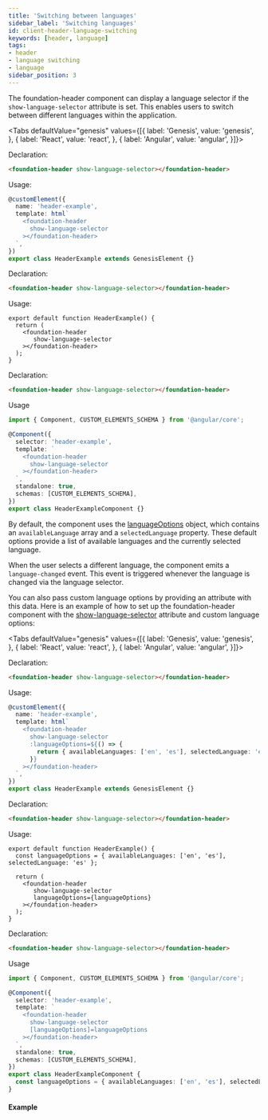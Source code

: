 ```yaml
---
title: 'Switching between languages'
sidebar_label: 'Switching languages'
id: client-header-language-switching
keywords: [header, language]
tags:
- header
- language switching
- language
sidebar_position: 3
---
```



The foundation-header component can display a language selector if the ```show-language-selector``` attribute is set. This enables users to switch between different languages within the application.

<Tabs defaultValue="genesis" values={[{ label: 'Genesis', value: 'genesis', }, { label: 'React', value: 'react', }, { label: 'Angular', value: 'angular', }]}>

<TabItem value="genesis">

Declaration:
```html
<foundation-header show-language-selector></foundation-header>
```

Usage:
```typescript
@customElement({
  name: 'header-example',
  template: html`
    <foundation-header
      show-language-selector
    ></foundation-header>
  `,
})
export class HeaderExample extends GenesisElement {}
```

</TabItem>
<TabItem value="react">

Declaration:
```html
<foundation-header show-language-selector></foundation-header>
```

Usage:
```tsx
export default function HeaderExample() {
  return (
    <foundation-header
       show-language-selector
    ></foundation-header>
  );
}
```

</TabItem>
<TabItem value="angular">

Declaration:
```html
<foundation-header show-language-selector></foundation-header>
```

Usage
```typescript
import { Component, CUSTOM_ELEMENTS_SCHEMA } from '@angular/core';

@Component({
  selector: 'header-example',
  template: `
    <foundation-header
      show-language-selector
    ></foundation-header>
  `,
  standalone: true,
  schemas: [CUSTOM_ELEMENTS_SCHEMA],
})
export class HeaderExampleComponent {}
```
</TabItem>
</Tabs>

By default, the component uses the [languageOptions](./docs/api/foundation-header.languageoptions.md) object, which contains an ```availableLanguage``` array and a ```selectedLanguage``` property. These default options provide a list of available languages and the currently selected language.

When the user selects a different language, the component emits a `language-changed` event. This event is triggered whenever the language is changed via the language selector.

You can also pass custom language options by providing an attribute with this data. Here is an example of how to set up the foundation-header component with the [show-language-selector](./docs/api/foundation-header.navigation.showlanguageselector.md) attribute and custom language options:

<Tabs defaultValue="genesis" values={[{ label: 'Genesis', value: 'genesis', }, { label: 'React', value: 'react', }, { label: 'Angular', value: 'angular', }]}>

<TabItem value="genesis">

Declaration:
```html
<foundation-header show-language-selector></foundation-header>
```

Usage:
```typescript
@customElement({
  name: 'header-example',
  template: html`
    <foundation-header
      show-language-selector
      :languageOptions=${() => {
        return { availableLanguages: ['en', 'es'], selectedLanguage: 'es' };
      }}
    ></foundation-header>
  `,
})
export class HeaderExample extends GenesisElement {}
```

</TabItem>
<TabItem value="react">

Declaration:
```html
<foundation-header show-language-selector></foundation-header>
```

Usage:
```tsx
export default function HeaderExample() {
  const languageOptions = { availableLanguages: ['en', 'es'], selectedLanguage: 'es' };

  return (
    <foundation-header
       show-language-selector
       languageOptions={languageOptions}
    ></foundation-header>
  );
}
```

</TabItem>
<TabItem value="angular">

Declaration:
```html
<foundation-header show-language-selector></foundation-header>
```

Usage
```typescript
import { Component, CUSTOM_ELEMENTS_SCHEMA } from '@angular/core';

@Component({
  selector: 'header-example',
  template: `
    <foundation-header
      show-language-selector
      [languageOptions]=languageOptions
    ></foundation-header>
  `,
  standalone: true,
  schemas: [CUSTOM_ELEMENTS_SCHEMA],
})
export class HeaderExampleComponent {
  const languageOptions = { availableLanguages: ['en', 'es'], selectedLanguage: 'es' };
}
```
</TabItem>
</Tabs>

#### Example

<LanguageHeaderExample />
